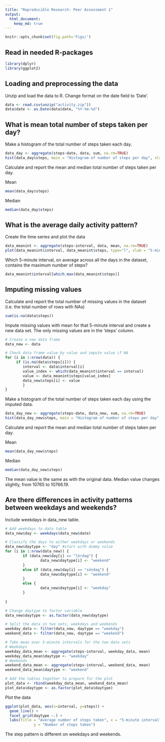 ---
title: "Reproducible Research: Peer Assessment 1"
output: 
  html_document:
    keep_md: true
---

```{r global_options}
knitr::opts_chunk$set(fig.path='Figs/')
```



## Read in needed R-packages
```{r, message=FALSE, warning = FALSE}
library(dplyr)
library(ggplot2)
```



## Loading and preprocessing the data

Unzip and load the data to R. Change format on the date field to 'Date'.
```{r}
data <- read.csv(unzip("activity.zip"))
data$date <- as.Date(data$date, "%Y-%m-%d")
```



## What is mean total number of steps taken per day?

Make a histogram of the total number of steps taken each day.
```{r}
data_day <- aggregate(steps~date, data, sum, na.rm=TRUE)
hist(data_day$steps, main = "Histogram of number of steps per day", xlab="Number of steps per day", breaks = 10)
```

Calculate and report the mean and median total number of steps taken per day.

Mean
```{r}
mean(data_day$steps)
```

Median
```{r}
median(data_day$steps)
```



## What is the average daily activity pattern?

Create the time series and plot the data
```{r}
data_meanint <- aggregate(steps~interval, data, mean, na.rm=TRUE)
plot(data_meanint$interval, data_meanint$steps, type="l", xlab = "5-minute interval", ylab = "Average number of steps taken")
```


Which 5-minute interval, on average across all the days in the dataset, contains the maximum number of steps?
```{r}
data_meanint$interval[which.max(data_meanint$steps)]
```




## Imputing missing values

Calculate and report the total number of missing values in the dataset (i.e. the total number of rows with NAs)
```{r}
sum(is.na(data$steps))
```


Impute missing values with mean for that 5-minute interval and create a new data set.
The only missing values are in the 'steps' column.
```{r}
# Create a new data frame
data_new <- data

# Check data frame value by value and impute value if NA
for (i in 1:nrow(data)) {
     if (is.na(data$steps[i])) {
        interval <- data$interval[i]
        value_index <- which(data_meanint$interval == interval)
        value <- data_meanint$steps[value_index]
        data_new$steps[i] <- value   
        }
}
```



Make a histogram of the total number of steps taken each day using the imputed data.
```{r}
data_day_new <- aggregate(steps~date, data_new, sum, na.rm=TRUE)
hist(data_day_new$steps, main = "Histogram of number of steps per day", xlab="Number of steps per day", breaks = 10)
```

Calculate and report the mean and median total number of steps taken per day.

Mean
```{r}
mean(data_day_new$steps)
```

Median
```{r}
median(data_day_new$steps)
```

The mean value is the same as with the original data. Median value changes slightly, from 10765 to 10766.19.


## Are there differences in activity patterns between weekdays and weekends?

Include weekdays in data_new table.
```{r}
# Add weekdays to data table
data_new$day <- weekdays(data_new$date)

# Classify the days to either weekdays or weekends
data_new$daytype <- "day" #start with dummy value
for (i in 1:nrow(data_new)) {
        if (data_new$day[i] == "lördag") {
                data_new$daytype[i] <- "weekend" 
        }
        else if (data_new$day[i] == "söndag") {
                data_new$daytype[i] <- "weekend" 
        }
        else {
                data_new$daytype[i] <- "weekday"
        }
                
}

# Change daytype to factor variable                     
data_new$daytype <- as.factor(data_new$daytype)

# Split the data in two sets, weekdays and weekends
weekday_data <- filter(data_new, daytype == "weekday")
weekend_data <- filter(data_new, daytype == "weekend")

# Take mean over 5-minute intervals for the two data sets
# Weekdays
weekday_data_mean <- aggregate(steps~interval, weekday_data, mean)
weekday_data_mean$daytype <- "weekday"
# Weekends
weekend_data_mean <- aggregate(steps~interval, weekend_data, mean)
weekend_data_mean$daytype <- "weekend"

# Add the tables together to prepare for the plot
plot_data <- rbind(weekday_data_mean, weekend_data_mean)
plot_data$daytype <- as.factor(plot_data$daytype)
```

Plot the data
```{r}
ggplot(plot_data, aes(x=interval, y=steps)) +
  geom_line() + 
  facet_grid(daytype ~.) +
  labs(title = "Average number of steps taken", x = "5-minute interval",
             y = "Number of steps taken")


```

The step pattern is different on weekdays and weekends.





